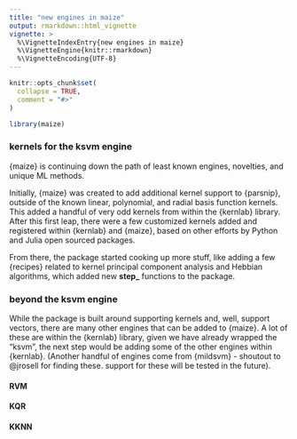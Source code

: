 ```yaml
---
title: "new engines in maize"
output: rmarkdown::html_vignette
vignette: >
  %\VignetteIndexEntry{new engines in maize}
  %\VignetteEngine{knitr::rmarkdown}
  %\VignetteEncoding{UTF-8}
---
```


```r
knitr::opts_chunk$set(
  collapse = TRUE,
  comment = "#>"
)
```

```r
library(maize)
```

### kernels for the ksvm engine

{maize} is continuing down the path of least known engines, novelties, and unique ML methods. 

Initially, {maize} was created to add additional kernel support to {parsnip}, outside of the known linear, polynomial, and radial basis function kernels. This added a handful of very odd kernels from within the {kernlab} library. After this first leap, there were a few customized kernels added and registered within {kernlab} and {maize}, based on other efforts by Python and Julia open sourced packages.    

From there, the package started cooking up more stuff, like adding a few {recipes} related to kernel principal component analysis and Hebbian algorithms, which added new **step_** functions to the package. 


### beyond the ksvm engine

While the package is built around supporting kernels and, well, support vectors, there are many other engines that can be added to {maize}. A lot of these are within the {kernlab} library, given we have already wrapped the "ksvm", the next step would be adding some of the other engines within {kernlab}. (Another handful of engines come from {mildsvm} - shoutout to @jrosell for finding these. support for these will be tested in the future). 

#### RVM

#### KQR

#### KKNN


